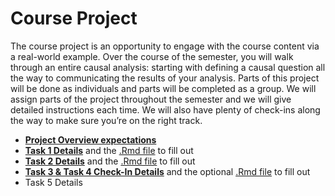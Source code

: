 # Course Project {-}

The course project is an opportunity to engage with the course content via a real-world example. Over the course of the semester, you will walk through an entire causal analysis: starting with defining a causal question all the way to communicating the results of your analysis. Parts of this project will be done as individuals and parts will be completed as a group. We will assign parts of the project throughout the semester and we will give detailed instructions each time. We will also have plenty of check-ins along the way to make sure you're on the right track.


* [**Project Overview expectations**](assets/psets/project/project_overview.pdf)
* [**Task 1 Details**](assets/psets/project/task1.pdf) and the [.Rmd file](assets/psets/project/task1.Rmd) to fill out
* [**Task 2 Details**](assets/psets/project/task2.pdf) and the [.Rmd file](assets/psets/project/task2.Rmd) to fill out
* [**Task 3 \& Task 4 Check-In Details**](assets/psets/project/task3_4_checkin.pdf) and the optional [.Rmd file](assets/psets/projtask3_4_checkin.Rmd) to fill out
* Task 5 Details